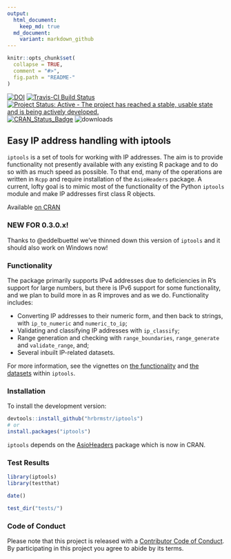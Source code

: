 ```yaml
---
output:
  html_document:
    keep_md: true
  md_document:
    variant: markdown_github
---
```


<!-- README.md is generated from README.Rmd. Please edit that file -->

```r
knitr::opts_chunk$set(
  collapse = TRUE,
  comment = "#>",
  fig.path = "README-"
)
```
[![DOI](https://zenodo.org/badge/doi/10.5281/zenodo.44526.svg)](https://zenodo.org/record/44526)
[![Travis-CI Build Status](https://travis-ci.org/hrbrmstr/iptools.svg?branch=master)](https://travis-ci.org/hrbrmstr/iptools)
[![Project Status: Active - The project has reached a stable, usable state and is being actively developed.](http://www.repostatus.org/badges/0.1.0/active.svg)](http://www.repostatus.org/#active) 
[![CRAN_Status_Badge](http://www.r-pkg.org/badges/version/iptools)](http://cran.r-project.org/web/packages/iptools) 
![downloads](http://cranlogs.r-pkg.org/badges/grand-total/iptools)

## Easy IP address handling with iptools

`iptools` is a set of tools for working with IP addresses. The aim is to provide functionality not presently available with any existing R package and to do so with as much speed as possible. To that end, many of the operations are written in `Rcpp` and require installation of the `AsioHeaders` package. A current, lofty goal is to mimic most of the functionality of the Python `iptools` module and make IP addresses first class R objects.

Available [on CRAN](http://cran.r-project.org/web/packages/iptools/)

### NEW FOR 0.3.0.x!

Thanks to @eddelbuettel we've thinned down this version of `iptools` and it should also work on Windows now!

### Functionality

The package primarily supports IPv4 addresses due to deficiencies in R's support for large numbers, but there is IPv6 support for some functionality, and we plan to build more in as R improves and as we do. Functionality includes:

-   Converting IP addresses to their numeric form, and then back to strings, with `ip_to_numeric` and `numeric_to_ip`;
-   Validating and classifying IP addresses with `ip_classify`;
-   Range generation and checking with `range_boundaries`, `range_generate` and `validate_range`, and;
-   Several inbuilt IP-related datasets.

For more information, see the vignettes on [the functionality](https://github.com/hrbrmstr/iptools/blob/master/vignettes/introduction_to_iptools.Rmd) and [the datasets](https://github.com/hrbrmstr/iptools/blob/master/vignettes/iptools_datasets.Rmd) within `iptools`.


### Installation

To install the development version:

```r
devtools::install_github("hrbrmstr/iptools")
# or
install.packages("iptools")
```

`iptools` depends on the [AsioHeaders](https://github.com/eddelbuettel/asioheaders) package which is now in CRAN.

### Test Results

```r
library(iptools)
library(testthat)

date()

test_dir("tests/")
```

### Code of Conduct

Please note that this project is released with a [Contributor Code of Conduct](CONDUCT.md). By participating in this project you agree to abide by its terms.
